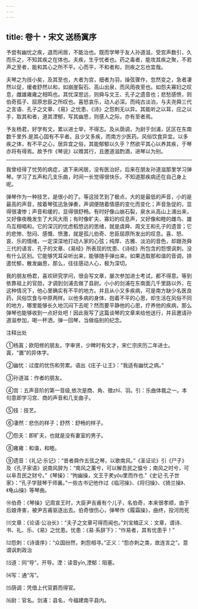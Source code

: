 ```yaml
---
---
---
```

title: 卷十・宋文 送杨寘序
---

予尝有幽忧之疾，退而闲居，不能治也。既而学琴于友人孙道滋，受宫声数引，久而乐之，不知其疾之在体也。夫疾，生乎忧者也。药之毒者，能攻其疾之聚，不若声之至者，能和其心之所不平。心而平，不和者和，则疾之忘也宜哉。

夫琴之为技小矣，及其至也，大者为宫，细者为羽，操弦骤作，忽然变之，急者凄然以促，缓者舒然以和，如崩崖裂石、高山出泉，而风雨夜至也。如怨夫寡妇之叹息，雌雄雍雍之相鸣也。其忧深思远，则舜与文王、孔子之遗音也；悲愁感愤，则伯奇孤子、屈原忠臣之所叹也。喜怒哀乐，动人必深。而纯古淡泊，与夫尧舜三代之言语、孔子之文章、《易》之忧患、《诗》之怨刺无以异。其能听之以耳，应之以手，取其和者，道其湮郁，写其幽思，则感人之际，亦有至者焉。

予友杨君，好学有文，累以进士举，不得志。及从荫调，为尉于剑浦，区区在东南数千里外.是其心固有不平者。且少又多疾，而南方少医药。风俗饮食异宜。以多疾之体，有不平之心，居异宜之俗，其能郁郁以久乎？然欲平其心以养其疾，于琴亦将有得焉。故予作《琴说》以赠其行，且邀道滋酌酒，进琴以为别。

----------------

我曾经得了忧劳的病症，退下来闲居，没有医治好。后来在朋友孙道滋那里学习弹琴。学习了五声和几支乐曲，时间一长觉得很快乐，不知道那疾病还在自己身上呢。

弹琴作为一种技艺，是很小的了。等这技艺到了极点，大的是最低的声音，小的是最高的声音，按着琴弦迅急弹奏，声调便随着情感的变化而变化；声音急促的，显得很凄惨；声音和缓的，显得很舒畅。有时好像山崩石裂，泉水从高山上涌出来，又好像夜晚发生了大风大雨；有时像旷夫、寡妇的叹息声，又好像和睦的雌鸟、雄鸟互相唱和。它的深沉的忧虑稻悠远的思绪，就是虞舜、周文王和孔子的遗音；它的悲惨、愁闷、感慨、愤激，就是孤儿伯奇、忠臣屈原所发出的叹息。喜、怒、哀、乐的情绪，一定深深地打动人家的心弦；纯厚、古雅、淡泊的音色，却跟尧舜三代的语言、孔子的文章、《易经》所表现的忧患、《诗经》所包含的怨恨讽刺，没有什么区别。它能够凭耳朵听出来，能够随手弹出来。如果选取那和谐的音调，排遣忧郁，散发幽思，那么，往往感动人心，极为深切。

我的朋友杨君，喜欢研究学问，很会写文章，屡次参加进士考试，都不得意。等到依靠祖上的官勋，才调到剑浦去做了县尉。小小的剑浦在东南面几千里路以外，在这种情况下，他心里确实有不平的地方。并且从小又多疾病，可是南方缺少名医良药，风俗饮食与中原两样。以他多病的身体，抱着不平的心思，却生活在风俗不同的地方，哪里能够长久地沉闷下去呢？然而要平静他的心思，疗养他的疾病，那么弹琴也能够收到一点好处吧！因此我写了这篇谈琴的文章来给他送行，并且邀请孙道滋参加，喝一杯洒，弹一回琴，当做临别的纪念。

注释出处

①杨寘；欧阳修的朋友。字审贤，少睥时有文才，宋仁宗庆历二年进士。寘，“置”的异体字。

②幽忧：过度的忧伤和劳累。语出《庄子·让王》：“我适有幽忧之病。”

③孙道滋：作者的朋友。

④宫：五声音阶的第一音级,依次是商、角、徵zhǐ、羽。引：乐曲体裁之一。本句意即学习宫、商的声音和几支曲子。

⑤技：技艺。

⑥凄然：悲伤的样子；舒然：舒畅的样子。

⑦怨夫：即旷夫，也就是没有妻室的男子。

⑧雍雍：和谐，和睦。

⑨遗音：《礼记·乐记》：“昔者舜作五弦之琴，以歌南风。”《圣证论》引《尸子》及《孔子家语》说南风辞为：“南风之薰兮，可以解吾民之愠兮；南风之时兮，可以阜吾民之财兮。”《琴操》：“拘幽操，文王于羑yǒu里而作也.”《史记·孔子世家》：“孔子学鼓琴于师襄。”一些古书记他作过《临河操》、《将归操》、《猗兰操》、《龟山操》等琴曲。

⑩伯奇：《琴操》记周宣王时，大臣尹吉甫有个儿子，名伯奇，本来很孝顺，由于后娘谗害，被尹吉甫驱逐出去。伯奇很伤心，弹琴作《履霜操》，曲终，投河而死

⑾文章：《论语·公冶长》：“夫子之文章可得而闻也。”刘宝楠正义：文章，谓诗、书、礼、乐、《易》之忧患。忧患：《易·系辞下》：“作易者，其有忧患乎！”

⑿怨刺：《诗谱序》：“众国纷然，刺怨相寻。”正义：“怨亦刺之类，故连言之”。意谓讽刺政治

⒀道：同“导”，开导。湮：读音yīn,湮郁：阻塞。

⒁写：通“泻”。

⒂荫调：凭借上代官爵而得官。

⒃尉：官名。剑浦：县名，今福建南平县内。

